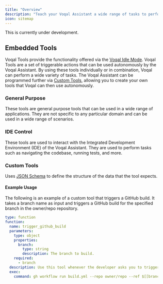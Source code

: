 ```yaml
---
title: "Overview"
description: "Teach your Voqal Assistant a wide range of tasks to perform autonomously"
icon: sitemap
---
```


<Warning>This is currently under development.</Warning>

## Embedded Tools

Voqal Tools provide the functionality offered via the [Voqal Idle Mode](/prompting/library/idle). Voqal Tools are a set of
triggerable actions that can be used autonomously by the Voqal Assistant. By using these tools individually or in
combination, Voqal can perform a wide variety of tasks. The Voqal Assistant can be programmed further via
[Custom Tools](#custom-tools), allowing you to create your own tools that Voqal can then use autonomously.

### General Purpose

These tools are general purpose tools that can be used in a wide range of applications.
They are not specific to any particular domain and can be used in a wide range of scenarios.

### IDE Control

These tools are used to interact with the Integrated Development Environment (IDE) of the Voqal Assistant.
They are used to perform tasks such as navigating the codebase, running tests, and more.

### Custom Tools

Uses [JSON Schema](https://json-schema.org/) to define the structure of the data that the tool expects.

#### Example Usage

The following is an example of a custom tool that triggers a GitHub build. It takes a branch name as input
and triggers a GitHub build for the specified branch in the owner/repo repository.

```yaml
type: function
function:
  name: trigger_github_build
  parameters:
    type: object
    properties:
      branch:
        type: string
        description: The branch to build.
    required:
      - branch
  description: Use this tool whenever the developer asks you to trigger a github build.
  exec:
    command: gh workflow run build.yml --repo owner/repo --ref $[[branch]]
```
